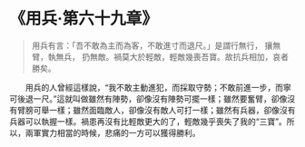 # 《用兵·第六十九章》

> 用兵有言：「吾不敢為主而為客，不敢進寸而退尺。」是謂行無行， 攘無臂，執無兵， 扔無敵。禍莫大於輕敵，輕敵幾喪吾寶。故抗兵相加，哀者勝矣。

&emsp;&emsp;用兵的人曾經這樣說，“我不敢主動進犯，而採取守勢；不敢前進一步，而寧可後退一尺。”這就叫做雖然有陣勢，卻像沒有陣勢可擺一樣；雖然要奮臂，卻像沒有臂膀可舉一樣；雖然面臨敵人，卻像沒有敵人可打一樣；雖然有兵器，卻像沒有兵器可以執握一樣。禍患再沒有比輕敵更大的了，輕敵幾乎喪失了我的“三寶”。所以，兩軍實力相當的時候，悲痛的一方可以獲得勝利。
